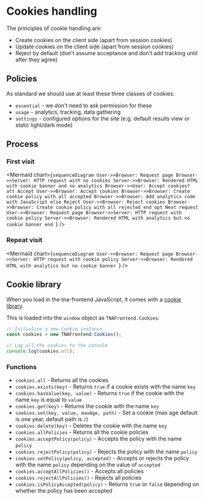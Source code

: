 
<Meta title="Development/Cookies" />

# Cookies handling

The principles of cookie handling are:

- Create cookies on the client side (apart from session cookies)
- Update cookies on the client side (apart from session cookies)
- Reject by default (don't assume acceptance and don't add tracking until after they agree)

## Policies

As standard we should use at least these three classes of cookies:

- `essential` - we don't need to ask permission for these
- `usage` - analytics, tracking, data gathering
- `settings` - configured options for the site (e.g. default results view or static light/dark mode)

## Process

### First visit

<Mermaid chart={`sequenceDiagram
    User->>Browser: Request page
    Browser->>Server: HTTP request with no cookies
    Server->>Browser: Rendered HTML with cookie banner and no analytics
    Browser->>User: Accept cookies?
    alt Accept
        User->>Browser: Accept cookies
        Browser->>Browser: Create cookie policy with all accepted
        Browser->>Browser: Add analytics code with JavaScript
    else Reject
        User->>Browser: Reject cookies
        Browser->>Browser: Create cookie policy with all rejected
    end
    opt Next request
        User->>Browser: Request page
        Browser->>Server: HTTP request with cookie policy
        Server->>Browser: Rendered HTML with analytics but no cookie banner
    end
`} />

### Repeat visit

<Mermaid chart={`sequenceDiagram
    User->>Browser: Request page
    Browser->>Server: HTTP request with cookie policy
    Server->>Browser: Rendered HTML with analytics but no cookie banner
`} />

## Cookie library

When you load in the tna-frontend JavaScript, it comes with a [cookie library](https://github.com/nationalarchives/tna-frontend/blob/main/src/nationalarchives/lib/cookies.mjs).

This is loaded into the `window` object as `TNAFrontend.Cookies`:

```JavaScript
// Initialise a new Cookie instance
const cookies = new TNAFrontend.Cookies();

// Log all the cookies to the console
console.log(cookies.all);
```

### Functions

- `cookies.all` - Returns all the cookies
- `cookies.exists(key)` - Returns `true` if a cookie exists with the name `key`
- `cookies.hasValue(key, value)` - Returns `true` if the cookie with the name `key` is equal to `value`
- `cookies.get(key)` - Returns the cookie with the name `key`
- `cookies.set(key, value, maxAge, path)` - Set a cookie (max age default is one year, default path is `/`)
- `cookies.delete(key)` - Deletes the cookie with the name `key`
- `cookies.allPolicies` - Returns all the cookie policies
- `cookies.acceptPolicy(policy)` - Accepts the policy with the name `policy`
- `cookies.rejectPolicy(policy)` - Rejects the policy with the name `policy`
- `cookies.setPolicy(policy, accepted)` - Accepts or rejects the policy with the name `policy` depending on the value of `accepted`
- `cookies.acceptAllPolicies()` - Accepts all policies
- `cookies.rejectAllPolicies()` - Rejects all policies
- `cookies.isPolicyAccepted(policy)` - Returns `true` or `false` depending on whether the policy has been accepted
